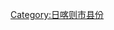 {{Catnav|頁面分類|...|中国县份|中国各省县份|西藏县份|日喀则地区县份}}
{{Catnav|頁面分類|...|中国各省行政区划|西藏行政区划|西藏地市|日喀则地区|日喀则地区县份}}
{{catmore|吉隆县|西藏自治区吉隆县}}

[[Category:日喀则市县份|Category:日喀则市县份]]